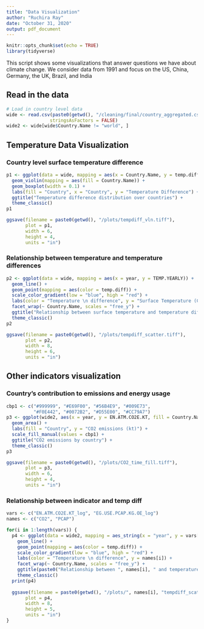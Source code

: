 ---
title: "Data Visualization"
author: "Ruchira Ray"
date: "October 31, 2020"
output: pdf_document
---

```{r setup, include=FALSE}
knitr::opts_chunk$set(echo = TRUE)
library(tidyverse)
```

This script shows some visualizations that answer questions we have about climate change. We consider data from 1991 and focus on the US, China, Germany, the UK, Brazil, and India

## Read in the data
```{r}
# Load in country level data
wide <- read.csv(paste0(getwd(), "/cleaning/final/country_aggregated.csv"), 
                stringsAsFactors = FALSE)
wide2 <- wide[wide$Country.Name != "world", ]
```

## Temperature Data Visualization
### Country level surface temperature difference
```{r}
p1 <- ggplot(data = wide, mapping = aes(x = Country.Name, y = temp.diff)) +
  geom_violin(mapping = aes(fill = Country.Name)) +
  geom_boxplot(width = 0.1) + 
  labs(fill = "Country", x = "Country", y = "Temperature Difference") + 
  ggtitle("Temperature difference distribution over countries") +
  theme_classic()
p1

ggsave(filename = paste0(getwd(), "/plots/tempdiff_vln.tiff"), 
       plot = p1, 
       width = 6, 
       height = 4, 
       units = "in")
```

### Relationship between temperature and temperature differences
```{r}
p2 <- ggplot(data = wide, mapping = aes(x = year, y = TEMP.YEARLY)) +
  geom_line() +
  geom_point(mapping = aes(color = temp.diff)) + 
  scale_color_gradient(low = "blue", high = "red") +
  labs(color = "Temperature \n difference", y = "Surface Temperature (Celcius)") + 
  facet_wrap(~ Country.Name, scales = "free_y") +
  ggtitle("Relationship between surface temperature and temperature difference") +
  theme_classic()
p2

ggsave(filename = paste0(getwd(), "/plots/tempdiff_scatter.tiff"), 
       plot = p2, 
       width = 8, 
       height = 6, 
       units = "in")
```

## Other indicators visualization
### Country's contribution to emissions and energy usage
```{r}
cbp1 <- c("#999999", "#E69F00", "#56B4E9", "#009E73",
          "#F0E442", "#0072B2", "#D55E00", "#CC79A7")
p3 <- ggplot(wide2, aes(x = year, y = EN.ATM.CO2E.KT, fill = Country.Name)) + 
  geom_area() + 
  labs(fill = "Country", y = "CO2 emissions (kt)") +
  scale_fill_manual(values = cbp1) + 
  ggtitle("CO2 emissions by country") +
  theme_classic()
p3

ggsave(filename = paste0(getwd(), "/plots/CO2_time_fill.tiff"), 
       plot = p3, 
       width = 6, 
       height = 4, 
       units = "in")
```

### Relationship between indicator and temp diff
```{r}
vars <- c("EN.ATM.CO2E.KT_log", "EG.USE.PCAP.KG.OE_log")
names <- c("CO2", "PCAP")

for(i in 1:length(vars)) {
  p4 <- ggplot(data = wide2, mapping = aes_string(x = "year", y = vars[i])) +
    geom_line() +
    geom_point(mapping = aes(color = temp.diff)) + 
    scale_color_gradient(low = "blue", high = "red") +
    labs(color = "Temperature \n difference", y = names[i]) + 
    facet_wrap(~ Country.Name, scales = "free_y") +
    ggtitle(paste0("Relationship between ", names[i], " and temperature difference")) +
    theme_classic()
  print(p4)
  
  ggsave(filename = paste0(getwd(), "/plots/", names[i], "tempdiff_scatter.tiff"), 
       plot = p4, 
       width = 8, 
       height = 5, 
       units = "in")
}
```